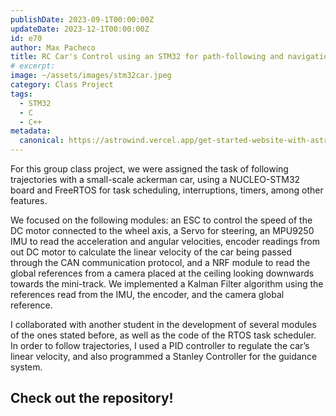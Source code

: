 ```yaml
---
publishDate: 2023-09-1T00:00:00Z
updateDate: 2023-12-1T00:00:00Z
id: e70
author: Max Pacheco
title: RC Car's Control using an STM32 for path-following and navigation
# excerpt:
image: ~/assets/images/stm32car.jpeg
category: Class Project
tags:
  - STM32
  - C
  - C++
metadata:
  canonical: https://astrowind.vercel.app/get-started-website-with-astro-tailwind-css
---
```




For this group class project, we were assigned the task of following trajectories with a small-scale ackerman car, using a NUCLEO-STM32 board and FreeRTOS for task scheduling, interruptions, timers, among other features. 

We focused on the  following modules: an ESC to control the speed of the DC motor connected to the wheel axis, a Servo for steering, an MPU9250 IMU to read the acceleration and angular velocities, encoder readings from out DC motor to calculate the linear velocity of the car being passed through the CAN communication protocol, and a NRF module to read the global references from a camera placed at the ceiling looking downwards towards the mini-track. We implemented a Kalman Filter algorithm using the references read from the IMU, the encoder, and the camera global reference.

I collaborated with another student in the development of several modules of the ones stated before, as well as the code of the RTOS task scheduler. In order to follow trajectories, I used a PID controller to regulate the car’s linear velocity, and also programmed a Stanley Controller for the guidance system.

<YouTube id="d3Ylx_NAdvI" />

## Check out the repository!
<LinkPreview id="https://github.com/MaxPacheco02/embedded_systems_603"/>
